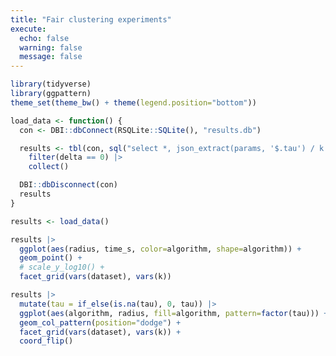 ```yaml
---
title: "Fair clustering experiments"
execute:
  echo: false
  warning: false
  message: false
---
```


```r
library(tidyverse)
library(ggpattern)
theme_set(theme_bw() + theme(legend.position="bottom"))

load_data <- function() {
  con <- DBI::dbConnect(RSQLite::SQLite(), "results.db")

  results <- tbl(con, sql("select *, json_extract(params, '$.tau') / k as tau from results")) |> 
    filter(delta == 0) |>
    collect()

  DBI::dbDisconnect(con)
  results
}

results <- load_data()
```

```r
results |>
  ggplot(aes(radius, time_s, color=algorithm, shape=algorithm)) +
  geom_point() +
  # scale_y_log10() +
  facet_grid(vars(dataset), vars(k))
```

```r
results |>
  mutate(tau = if_else(is.na(tau), 0, tau)) |>
  ggplot(aes(algorithm, radius, fill=algorithm, pattern=factor(tau))) +
  geom_col_pattern(position="dodge") +
  facet_grid(vars(dataset), vars(k)) +
  coord_flip()
```

